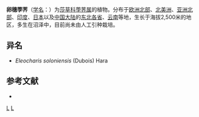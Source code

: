 {{Speciesbox 
| genus = Heleocharis
| species = soloniensis
| authority = (Dubois) Hara
}}
'''卵穗荸荠'''（[[学名|学名]]：{{lang|la|''Heleocharis soloniensis''}}）为[[莎草科|莎草科]][[荸荠属|荸荠属]]的植物。分布于[[欧洲北部|欧洲北部]]、[[北美洲|北美洲]]、[[亚洲北部|亚洲北部]]、[[印度|印度]]、[[日本|日本]]以及[[中国大陆|中国大陆]]的[[东北各省|东北各省]]、[[云南|云南]]等地，生长于海拔2,500米的地区，多生在沼泽中，目前尚未由人工引种栽培。

== 异名 ==
* ''Eleocharis soloniensis'' (Dubois) Hara

== 参考文献 ==
<div class="references-small">
* {{cite web| url =http://www.bioinfo.cn/db05/KmzwSpecies.php?action=view&id=6923| title =卵穗荸荠| work =《中国高等植物数据库全库》| publisher =中国科学院微生物研究所| author =昆明植物研究所| accessdate =2009-02-24| deadurl =yes| archiveurl =https://web.archive.org/web/20160305073659/http://www.bioinfo.cn/db05/KmzwSpecies.php?action=view&id=6923| archivedate =2016-03-05}}
</div>

{{Taxonbar}}

[[Category:内蒙古植物|L]]
[[Category:荸荠属|L]]